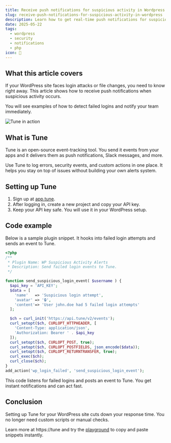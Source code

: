 ```yaml
---
title: Receive push notifications for suspicious activity in Wordpress
slug: receive-push-notifications-for-suspicious-activity-in-wordpress
description: Learn how to get real-time push notifications for suspicious WordPress site activities using Tune's event-tracking API.
date: 2025-05-22
tags:
  - wordpress
  - security
  - notifications
  - php
icon: 🚨
---
```


## What this article covers

If your WordPress site faces login attacks or file changes, you need to know right away. This article shows how to receive push notifications when suspicious activity occurs.

You will see examples of how to detect failed logins and notify your team immediately.

![Tune in action](https://tune/images/pitch/ops_insitu.jpg)

## What is Tune

Tune is an open-source event-tracking tool. You send it events from your apps and it delivers them as push notifications, Slack messages, and more.

Use Tune to log errors, security events, and custom actions in one place. It helps you stay on top of issues without building your own alerts system.

## Setting up Tune

1. Sign up at [app.tune](https://app.tune).
2. After logging in, create a new project and copy your API key.
3. Keep your API key safe. You will use it in your WordPress setup.

## Code example

Below is a sample plugin snippet. It hooks into failed login attempts and sends an event to Tune.

```php
<?php
/**
 * Plugin Name: WP Suspicious Activity Alerts
 * Description: Send failed login events to Tune.
 */

function send_suspicious_login_event( $username ) {
  $api_key = 'API_KEY';
  $data = [
    'name'   => 'Suspicious login attempt',
    'avatar' => '🔒',
    'content'=> 'User john.doe had 5 failed login attempts'
  ];

  $ch = curl_init('https://api.tune/v2/events');
  curl_setopt($ch, CURLOPT_HTTPHEADER, [
    'Content-Type: application/json',
    'Authorization: Bearer ' . $api_key
  ]);
  curl_setopt($ch, CURLOPT_POST, true);
  curl_setopt($ch, CURLOPT_POSTFIELDS, json_encode($data));
  curl_setopt($ch, CURLOPT_RETURNTRANSFER, true);
  curl_exec($ch);
  curl_close($ch);
}
add_action('wp_login_failed', 'send_suspicious_login_event');
```

This code listens for failed logins and posts an event to Tune. You get instant notifications and can act fast.

## Conclusion

Setting up Tune for your WordPress site cuts down your response time. You no longer need custom scripts or manual checks.

Learn more at https://tune and try the [playground](https://tune/playground) to copy and paste snippets instantly.